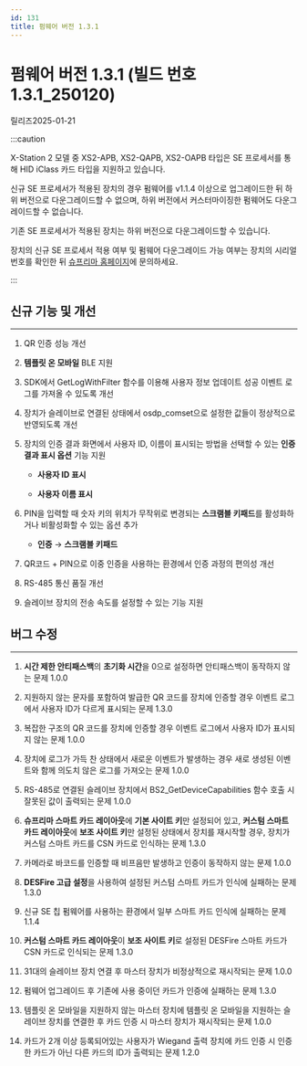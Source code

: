 ```yaml
---
id: 131
title: 펌웨어 버전 1.3.1
---
```


# 펌웨어 버전 1.3.1 (빌드 번호 1.3.1_250120)

릴리즈<Separator/>2025-01-21

:::caution

X-Station 2 모델 중 XS2-APB, XS2-QAPB, XS2-OAPB 타입은 SE 프로세서를 통해 HID iClass 카드 타입을 지원하고 있습니다.

신규 SE 프로세서가 적용된 장치의 경우 펌웨어를 v1.1.4 이상으로 업그레이드한 뒤 하위 버전으로 다운그레이드할 수 없으며, 하위 버전에서 커스터마이징한 펌웨어도 다운그레이드할 수 없습니다.

기존 SE 프로세서가 적용된 장치는 하위 버전으로 다운그레이드할 수 있습니다.

장치의 신규 SE 프로세서 적용 여부 및 펌웨어 다운그레이드 가능 여부는 장치의 시리얼 번호를 확인한 뒤 [슈프리마 홈페이지](https://supremainc.com)에 문의하세요.

:::

## 신규 기능 및 개선

---

1. QR 인증 성능 개선

1. **템플릿 온 모바일** BLE 지원

1. SDK에서 GetLogWithFilter 함수를 이용해 사용자 정보 업데이트 성공 이벤트 로그를 가져올 수 있도록 개선

1. 장치가 슬레이브로 연결된 상태에서 osdp_comset으로 설정한 값들이 정상적으로 반영되도록 개선

1. 장치의 인증 결과 화면에서 사용자 ID, 이름이 표시되는 방법을 선택할 수 있는 **인증 결과 표시 옵션** 기능 지원

    - **사용자 ID 표시**

    - **사용자 이름 표시**

1. PIN을 입력할 때 숫자 키의 위치가 무작위로 변경되는 **스크램블 키패드**를 활성화하거나 비활성화할 수 있는 옵션 추가

    - **인증** → **스크램블 키패드**

1. QR코드 + PIN으로 이중 인증을 사용하는 환경에서 인증 과정의 편의성 개선

1. RS-485 통신 품질 개선

1. 슬레이브 장치의 전송 속도를 설정할 수 있는 기능 지원

## 버그 수정

---

<BugLists>

1. **시간 제한 안티패스백**의 **초기화 시간**을 0으로 설정하면 안티패스백이 동작하지 않는 문제 <Badge>1.0.0</Badge>

1. 지원하지 않는 문자를 포함하여 발급한 QR 코드를 장치에 인증할 경우 이벤트 로그에서 사용자 ID가 다르게 표시되는 문제 <Badge>1.3.0</Badge>

1. 복잡한 구조의 QR 코드를 장치에 인증할 경우 이벤트 로그에서 사용자 ID가 표시되지 않는 문제 <Badge>1.0.0</Badge>

1. 장치에 로그가 가득 찬 상태에서 새로운 이벤트가 발생하는 경우 새로 생성된 이벤트와 함께 의도치 않은 로그를 가져오는 문제 <Badge>1.0.0</Badge>

1. RS-485로 연결된 슬레이브 장치에서 BS2_GetDeviceCapabilities 함수 호출 시 잘못된 값이 출력되는 문제 <Badge>1.0.0</Badge>

1. **슈프리마 스마트 카드 레이아웃**에 **기본 사이트 키**만 설정되어 있고, **커스텀 스마트 카드 레이아웃**에 **보조 사이트 키**만 설정된 상태에서 장치를 재시작할 경우, 장치가 커스텀 스마트 카드를 CSN 카드로 인식하는 문제 <Badge>1.3.0</Badge>

1. 카메라로 바코드를 인증할 때 비프음만 발생하고 인증이 동작하지 않는 문제 <Badge>1.0.0</Badge>

1. **DESFire 고급 설정**을 사용하여 설정된 커스텀 스마트 카드가 인식에 실패하는 문제 <Badge>1.3.0</Badge>

1. 신규 SE 칩 펌웨어를 사용하는 환경에서 일부 스마트 카드 인식에 실패하는 문제 <Badge>1.1.4</Badge>

1. **커스텀 스마트 카드 레이아웃**이 **보조 사이트 키**로 설정된 DESFire 스마트 카드가 CSN 카드로 인식되는 문제 <Badge>1.3.0</Badge>

1. 31대의 슬레이브 장치 연결 후 마스터 장치가 비정상적으로 재시작되는 문제 <Badge>1.0.0</Badge>

1. 펌웨어 업그레이드 후 기존에 사용 중이던 카드가 인증에 실패하는 문제 <Badge>1.3.0</Badge>

1. 템플릿 온 모바일을 지원하지 않는 마스터 장치에 템플릿 온 모바일을 지원하는 슬레이브 장치를 연결한 후 카드 인증 시 마스터 장치가 재시작되는 문제 <Badge>1.0.0</Badge>

1. 카드가 2개 이상 등록되어있는 사용자가 Wiegand 출력 장치에 카드 인증 시 인증한 카드가 아닌 다른 카드의 ID가 출력되는 문제 <Badge>1.2.0</Badge>

</BugLists>